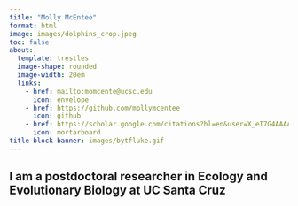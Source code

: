 ```yaml
---
title: "Molly McEntee"
format: html
image: images/dolphins_crop.jpeg
toc: false 
about: 
  template: trestles
  image-shape: rounded
  image-width: 20em
  links: 
    - href: mailto:momcente@ucsc.edu
      icon: envelope
    - href: https://github.com/mollymcentee
      icon: github
    - href: https://scholar.google.com/citations?hl=en&user=X_eI7G4AAAAJ
      icon: mortarboard
title-block-banner: images/bytfluke.gif
---
```


```{=html}
<style>

.quarto-title-banner {
  margin-top: 0;
  height: 100%;
}

</style>
```

## I am a postdoctoral researcher in Ecology and Evolutionary Biology at UC Santa Cruz
